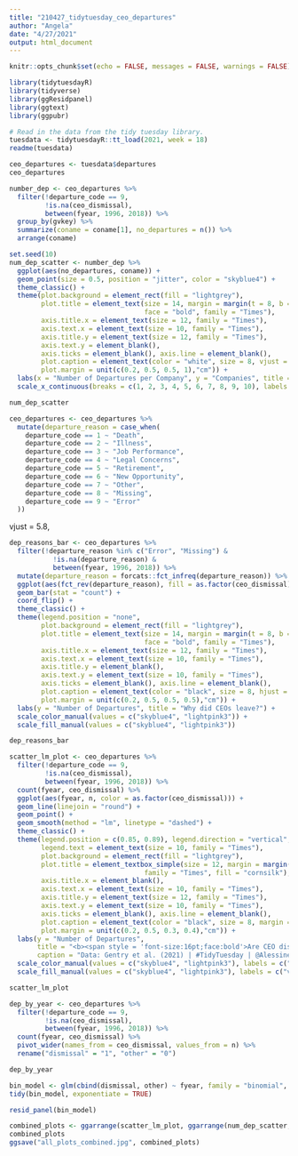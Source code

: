 ```yaml
---
title: "210427_tidytuesday_ceo_departures"
author: "Angela"
date: "4/27/2021"
output: html_document
---
```


```r
knitr::opts_chunk$set(echo = FALSE, messages = FALSE, warnings = FALSE)
```

```r
library(tidytuesdayR)
library(tidyverse)
library(ggResidpanel)
library(ggtext)
library(ggpubr)
```

```r
# Read in the data from the tidy tuesday library.
tuesdata <- tidytuesdayR::tt_load(2021, week = 18)
readme(tuesdata)
```


```r
ceo_departures <- tuesdata$departures
ceo_departures
```

```r
number_dep <- ceo_departures %>%
  filter(!departure_code == 9, 
         !is.na(ceo_dismissal),
         between(fyear, 1996, 2018)) %>%
  group_by(gvkey) %>%
  summarize(coname = coname[1], no_departures = n()) %>%
  arrange(coname)
```


```r
set.seed(10)
num_dep_scatter <- number_dep %>%
  ggplot(aes(no_departures, coname)) +
  geom_point(size = 0.5, position = "jitter", color = "skyblue4") +
  theme_classic() +
  theme(plot.background = element_rect(fill = "lightgrey"),
        plot.title = element_text(size = 14, margin = margin(t = 8, b = 6), 
                                  face = "bold", family = "Times"),
        axis.title.x = element_text(size = 12, family = "Times"), 
        axis.text.x = element_text(size = 10, family = "Times"), 
        axis.title.y = element_text(size = 12, family = "Times"), 
        axis.text.y = element_blank(), 
        axis.ticks = element_blank(), axis.line = element_blank(),
        plot.caption = element_text(color = "white", size = 8, vjust = 5.8, family = "Sans"),
        plot.margin = unit(c(0.2, 0.5, 0.5, 1),"cm")) +
  labs(x = "Number of Departures per Company", y = "Companies", title = "How often did companies replace their CEO?") +
  scale_x_continuous(breaks = c(1, 2, 3, 4, 5, 6, 7, 8, 9, 10), labels = c(1, 2, 3, 4, 5, 6, 7, 8, 9, 10))

num_dep_scatter

```


```r
ceo_departures <- ceo_departures %>%
  mutate(departure_reason = case_when(
    departure_code == 1 ~ "Death",
    departure_code == 2 ~ "Illness",
    departure_code == 3 ~ "Job Performance",
    departure_code == 4 ~ "Legal Concerns",
    departure_code == 5 ~ "Retirement",
    departure_code == 6 ~ "New Opportunity",
    departure_code == 7 ~ "Other",
    departure_code == 8 ~ "Missing",
    departure_code == 9 ~ "Error"
  ))
```

vjust = 5.8,
```r
dep_reasons_bar <- ceo_departures %>%
  filter(!departure_reason %in% c("Error", "Missing") & 
           !is.na(departure_reason) &
           between(fyear, 1996, 2018)) %>%
  mutate(departure_reason = forcats::fct_infreq(departure_reason)) %>%
  ggplot(aes(fct_rev(departure_reason), fill = as.factor(ceo_dismissal))) +
  geom_bar(stat = "count") +
  coord_flip() +
  theme_classic() +
  theme(legend.position = "none", 
        plot.background = element_rect(fill = "lightgrey"),
        plot.title = element_text(size = 14, margin = margin(t = 8, b = 6), 
                                  face = "bold", family = "Times"),
        axis.title.x = element_text(size = 12, family = "Times"), 
        axis.text.x = element_text(size = 10, family = "Times"), 
        axis.title.y = element_blank(), 
        axis.text.y = element_text(size = 10, family = "Times"), 
        axis.ticks = element_blank(), axis.line = element_blank(),
        plot.caption = element_text(color = "black", size = 8, hjust = 0, family = "Times"),
        plot.margin = unit(c(0.2, 0.5, 0.5, 0.5),"cm")) +
  labs(y = "Number of Departures", title = "Why did CEOs leave?") +
  scale_color_manual(values = c("skyblue4", "lightpink3")) +
  scale_fill_manual(values = c("skyblue4", "lightpink3"))

dep_reasons_bar
```

```r
scatter_lm_plot <- ceo_departures %>%
  filter(!departure_code == 9,
         !is.na(ceo_dismissal),
         between(fyear, 1996, 2018)) %>%
  count(fyear, ceo_dismissal) %>%
  ggplot(aes(fyear, n, color = as.factor(ceo_dismissal))) +
  geom_line(linejoin = "round") +  
  geom_point() +
  geom_smooth(method = "lm", linetype = "dashed") +
  theme_classic() +
  theme(legend.position = c(0.85, 0.89), legend.direction = "vertical", legend.title = element_blank(), 
        legend.text = element_text(size = 10, family = "Times"),
        plot.background = element_rect(fill = "lightgrey"), 
        plot.title = element_textbox_simple(size = 12, margin = margin(t = 8, b = 6), padding = margin(5.5, 5.5, 5.5, 5.5),
                                  family = "Times", fill = "cornsilk"),
        axis.title.x = element_blank(), 
        axis.text.x = element_text(size = 10, family = "Times"), 
        axis.title.y = element_text(size = 12, family = "Times"), 
        axis.text.y = element_text(size = 10, family = "Times"), 
        axis.ticks = element_blank(), axis.line = element_blank(),
        plot.caption = element_text(color = "black", size = 8, margin = margin(t = 8, b = 1), family = "Times"),
        plot.margin = unit(c(0.2, 0.5, 0.3, 0.4),"cm")) +
  labs(y = "Number of Departures", 
       title = "<b><span style = 'font-size:16pt;face:bold'>Are CEO dismissals getting more common?</span></b><br>From 1996 to 2018, there was a downward trend in voluntary departures, while the amount of dismissals remained almost constant. Therefore the likelihood that a departure was involuntary has slightly increased.", 
       caption = "Data: Gentry et al. (2021) | #TidyTuesday | @Alessine") +
  scale_color_manual(values = c("skyblue4", "lightpink3"), labels = c("voluntary / health", "dismissal")) +
  scale_fill_manual(values = c("skyblue4", "lightpink3"), labels = c("voluntary / health", "dismissal"))

scatter_lm_plot
```

```r
dep_by_year <- ceo_departures %>%
  filter(!departure_code == 9,
         !is.na(ceo_dismissal),
         between(fyear, 1996, 2018)) %>%
  count(fyear, ceo_dismissal) %>%
  pivot_wider(names_from = ceo_dismissal, values_from = n) %>%
  rename("dismissal" = "1", "other" = "0")

dep_by_year
```

```r
bin_model <- glm(cbind(dismissal, other) ~ fyear, family = "binomial", data = dep_by_year)
tidy(bin_model, exponentiate = TRUE)
```

```r
resid_panel(bin_model)
```


```r
combined_plots <- ggarrange(scatter_lm_plot, ggarrange(num_dep_scatter, dep_reasons_bar, ncol = 2), nrow = 2, heights = c(1.5, 1))
combined_plots
ggsave("all_plots_combined.jpg", combined_plots)
```


